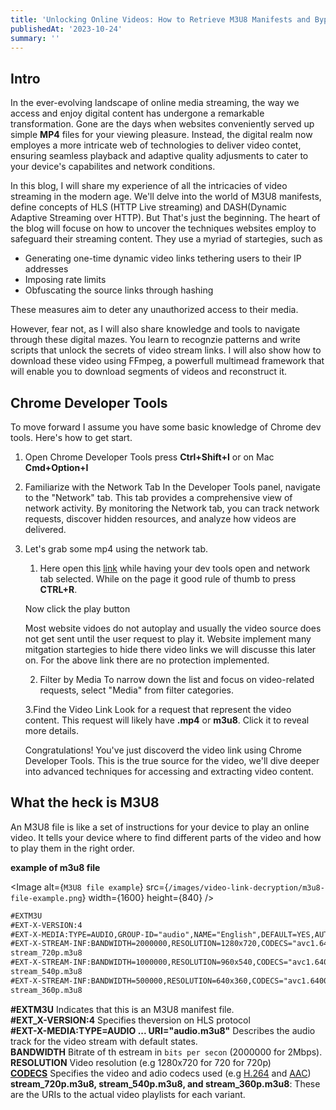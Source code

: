 ```yaml
---
title: 'Unlocking Online Videos: How to Retrieve M3U8 Manifests and Bypass DRM'
publishedAt: '2023-10-24'
summary: ''
---
```


## Intro
In the ever-evolving landscape of online media streaming, the way we access and enjoy
digital content has undergone a remarkable transformation. Gone are the days when websites
conveniently served up simple <b>MP4</b> files for your viewing pleasure. Instead, the digital
realm now employes a more intricate web of technologies to deliver video contet, ensuring
seamless playback and adaptive quality adjusments to cater to your device's capabilites and network conditions.

In this blog, I will share my experience of all the intricacies of video streaming in the modern  age.
We'll delve into the world of M3U8 manifests, define concepts of HLS (HTTP Live streaming) and DASH(Dynamic Adaptive Streaming over
HTTP). But That's just the beginning. The heart of the blog will focuse on how to uncover the techniques websites
employ to safeguard their streaming content. They use a myriad of startegies, such as

* Generating one-time dynamic video links tethering users to their IP addresses
* Imposing rate limits
* Obfuscating the source links through hashing

These measures aim to deter any unauthorized access to their media.

However, fear not, as I will also share knowledge and tools to navigate through these digital mazes.
You learn to recognzie patterns and write scripts that unlock the secrets of video stream links. I will
also show how to download these video using FFmpeg, a powerfull multimead framework that will enable you
to download segments of videos and reconstruct it.


## Chrome Developer Tools
To move forward I assume you have some basic knowledge of Chrome dev tools.
Here's how to get start.

1. Open Chrome Developer Tools
press <b>Ctrl+Shift+I</b> or on Mac <b>Cmd+Option+I</b>

2. Familiarize with the Network Tab
In the Developer Tools panel, navigate to the "Network" tab. This tab provides a comprehensive view of network activity.
By monitoring the Network tab, you can track network requests, discover hidden resources, and 
analyze how videos are delivered.

3. Let's grab some mp4 using the network tab.
    1. Here open this [link](https://reactallplayer.asadbek.dev/) while having your dev tools open and network tab selected.
    While on the page it good rule of thumb to press <b>CTRL+R</b>.

    Now click the play button

    Most website vidoes do not autoplay and usually the video source does not get sent until the user request to play it. Website 
    implement many mitgation startegies to hide there video links we will discusse this later on.
    For the above link there are no protection implemented.

    2. Filter by Media
    To narrow down the list and focus on video-related requests, select "Media" from filter categories.

    3.Find the Video Link
    Look for a request that represent the video content. This request will likely have
    <b>.mp4</b> or <b>m3u8</b>. Click it to reveal more details.

    Congratulations! You've just discoverd the video link using Chrome Developer Tools.
    This is the true source for the video, we'll dive deeper into advanced techniques for accessing and extracting video content.



## What the heck is M3U8
An M3U8 file is like a set of instructions for your device to play an online video. It tells your device where to find different parts of the video and how to play them in the right order.

<b>example of m3u8 file</b>

<Image
  alt={`M3U8 file example`}
  src={`/images/video-link-decryption/m3u8-file-example.png`}
  width={1600}
  height={840} 
/>


```txt
#EXTM3U
#EXT-X-VERSION:4
#EXT-X-MEDIA:TYPE=AUDIO,GROUP-ID="audio",NAME="English",DEFAULT=YES,AUTOSELECT=YES,LANGUAGE="en",URI="audio.m3u8"
#EXT-X-STREAM-INF:BANDWIDTH=2000000,RESOLUTION=1280x720,CODECS="avc1.64001f,mp4a.40.2",AUDIO="audio"
stream_720p.m3u8
#EXT-X-STREAM-INF:BANDWIDTH=1000000,RESOLUTION=960x540,CODECS="avc1.64001f,mp4a.40.2",AUDIO="audio"
stream_540p.m3u8
#EXT-X-STREAM-INF:BANDWIDTH=500000,RESOLUTION=640x360,CODECS="avc1.64001f,mp4a.40.2",AUDIO="audio"
stream_360p.m3u8
```
**#EXTM3U** Indicates that this is an M3U8 manifest file.  <br/>
**#EXT_X-VERSION:4** Specifies theversion on HLS protocol <br/>
**#EXT-X-MEDIA:TYPE=AUDIO ... URI="audio.m3u8"** Describes the audio track for the video stream with default states.<br/>
**BANDWIDTH** Bitrate of th estream in `bits per secon` (2000000 for 2Mbps).<br/>
**RESOLUTION** Video resolution (e.g 1280x720 for 720 for 720p)<br/>
**[CODECS](https://en.wikipedia.org/wiki/List_of_codecs)** Specifies the video and adio codecs used (e.g [H.264](https://en.wikipedia.org/wiki/Advanced_Video_Coding) and [AAC](https://en.wikipedia.org/wiki/Advanced_Audio_Coding))<br/>
**stream_720p.m3u8, stream_540p.m3u8, and stream_360p.m3u8**: These are the URIs to the actual video playlists for each variant.


